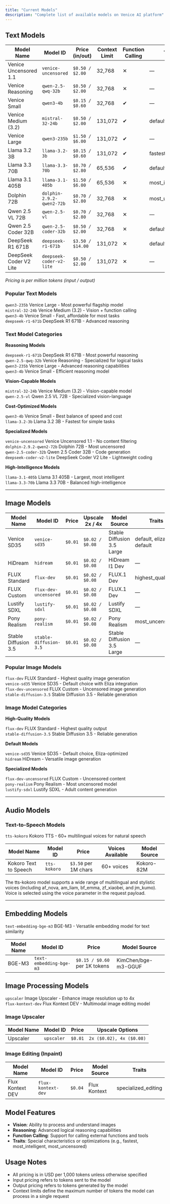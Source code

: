 ```yaml
---
title: "Current Models"
description: "Complete list of available models on Venice AI platform"
---
```


## Text Models

| Model Name | Model ID | Price (in/out) | Context Limit | Function Calling | Traits |
|------------|----------|----------------|---------------|------------------|--------|
| Venice Uncensored 1.1 | `venice-uncensored` | `$0.50 / $2.00` | 32,768 | ✕ | — |
| Venice Reasoning | `qwen-2.5-qwq-32b` | `$0.50 / $2.00` | 32,768 | ✕ | — |
| Venice Small | `qwen3-4b` | `$0.15 / $0.60` | 32,768 | ✔ | — |
| Venice Medium (3.2) | `mistral-32-24b` | `$0.50 / $2.00` | 131,072 | ✔ | default_vision |
| Venice Large | `qwen3-235b` | `$1.50 / $6.00` | 131,072 | ✔ | — |
| Llama 3.2 3B | `llama-3.2-3b` | `$0.15 / $0.60` | 131,072 | ✔ | fastest |
| Llama 3.3 70B | `llama-3.3-70b` | `$0.70 / $2.80` | 65,536 | ✔ | default |
| Llama 3.1 405B | `llama-3.1-405b` | `$1.50 / $6.00` | 65,536 | ✕ | most_intelligent |
| Dolphin 72B | `dolphin-2.9.2-qwen2-72b` | `$0.70 / $2.80` | 32,768 | ✕ | most_uncensored |
| Qwen 2.5 VL 72B | `qwen-2.5-vl` | `$0.70 / $2.80` | 32,768 | ✕ | — |
| Qwen 2.5 Coder 32B | `qwen-2.5-coder-32b` | `$0.50 / $2.00` | 32,768 | ✕ | default_code |
| DeepSeek R1 671B | `deepseek-r1-671b` | `$3.50 / $14.00` | 131,072 | ✕ | default_reasoning |
| DeepSeek Coder V2 Lite | `deepseek-coder-v2-lite` | `$0.50 / $2.00` | 131,072 | ✕ | — |

*Pricing is per million tokens (input / output)*

### Popular Text Models
`qwen3-235b` Venice Large - Most powerful flagship model  
`mistral-32-24b` Venice Medium (3.2) - Vision + function calling  
`qwen3-4b` Venice Small - Fast, affordable for most tasks  
`deepseek-r1-671b` DeepSeek R1 671B - Advanced reasoning  

### Text Model Categories

**Reasoning Models**

`deepseek-r1-671b` DeepSeek R1 671B - Most powerful reasoning  
`qwen-2.5-qwq-32b` Venice Reasoning - Specialized for logical tasks  
`qwen3-235b` Venice Large - Advanced reasoning capabilities  
`qwen3-4b` Venice Small - Efficient reasoning model

**Vision-Capable Models**

`mistral-32-24b` Venice Medium (3.2) - Vision-capable model  
`qwen-2.5-vl` Qwen 2.5 VL 72B - Specialized vision-language

**Cost-Optimized Models**

`qwen3-4b` Venice Small - Best balance of speed and cost  
`llama-3.2-3b` Llama 3.2 3B - Fastest for simple tasks

**Specialized Models**

`venice-uncensored` Venice Uncensored 1.1 - No content filtering  
`dolphin-2.9.2-qwen2-72b` Dolphin 72B - Most uncensored  
`qwen-2.5-coder-32b` Qwen 2.5 Coder 32B - Code generation  
`deepseek-coder-v2-lite` DeepSeek Coder V2 Lite - Lightweight coding

**High-Intelligence Models**

`llama-3.1-405b` Llama 3.1 405B - Largest, most intelligent  
`llama-3.3-70b` Llama 3.3 70B - Balanced high-intelligence

---

## Image Models

| Model Name | Model ID | Price | Upscale 2x / 4x | Model Source | Traits |
|------------|----------|-------|------------------|--------------|--------|
| Venice SD35 | `venice-sd35` | `$0.01` | `$0.02 / $0.08` | Stable Diffusion 3.5 Large | default, eliza-default |
| HiDream | `hidream` | `$0.01` | `$0.02 / $0.08` | HiDream I1 Dev | — |
| FLUX Standard | `flux-dev` | `$0.01` | `$0.02 / $0.08` | FLUX.1 Dev | highest_quality |
| FLUX Custom | `flux-dev-uncensored` | `$0.01` | `$0.02 / $0.08` | FLUX.1 Dev | — |
| Lustify SDXL | `lustify-sdxl` | `$0.01` | `$0.02 / $0.08` | Lustify SDXL | — |
| Pony Realism | `pony-realism` | `$0.01` | `$0.02 / $0.08` | Pony Realism | most_uncensored |
| Stable Diffusion 3.5 | `stable-diffusion-3.5` | `$0.01` | `$0.02 / $0.08` | Stable Diffusion 3.5 Large | — |

### Popular Image Models
`flux-dev` FLUX Standard - Highest quality image generation  
`venice-sd35` Venice SD35 - Default choice with Eliza integration  
`flux-dev-uncensored` FLUX Custom - Uncensored image generation  
`stable-diffusion-3.5` Stable Diffusion 3.5 - Reliable generation  

### Image Model Categories

**High-Quality Models**

`flux-dev` FLUX Standard - Highest quality output  
`stable-diffusion-3.5` Stable Diffusion 3.5 - Reliable generation

**Default Models**

`venice-sd35` Venice SD35 - Default choice, Eliza-optimized  
`hidream` HiDream - Versatile image generation

**Specialized Models**

`flux-dev-uncensored` FLUX Custom - Uncensored content  
`pony-realism` Pony Realism - Most uncensored model  
`lustify-sdxl` Lustify SDXL - Adult content generation

---

## Audio Models

### Text-to-Speech Models
`tts-kokoro` Kokoro TTS - 60+ multilingual voices for natural speech

| Model Name | Model ID | Price | Voices Available | Model Source |
|------------|----------|-------|------------------|--------------|
| Kokoro Text to Speech | `tts-kokoro` | `$3.50` per 1M chars | 60+ voices | Kokoro-82M |

<Note>
The tts-kokoro model supports a wide range of multilingual and stylistic voices (including af_nova, am_liam, bf_emma, zf_xiaobei, and jm_kumo). Voice is selected using the voice parameter in the request payload.
</Note>

---

## Embedding Models

`text-embedding-bge-m3` BGE-M3 - Versatile embedding model for text similarity

| Model Name | Model ID | Price | Model Source |
|------------|----------|-------|--------------|
| BGE-M3 | `text-embedding-bge-m3` | `$0.15 / $0.60` per 1K tokens | KimChen/bge-m3-GGUF |

## Image Processing Models
`upscaler` Image Upscaler - Enhance image resolution up to 4x  
`flux-kontext-dev` Flux Kontext DEV - Multimodal image editing model

### Image Upscaler
| Model Name | Model ID | Price | Upscale Options |
|------------|----------|-------|-----------------|
| Upscaler | `upscaler` | `$0.01` | `2x ($0.02), 4x ($0.08)` |

### Image Editing (Inpaint)
| Model Name | Model ID | Price | Model Source | Traits |
|------------|----------|-------|--------------|--------|
| Flux Kontext DEV | `flux-kontext-dev` | `$0.04` | Flux Kontext | specialized_editing |


## Model Features

- **Vision**: Ability to process and understand images
- **Reasoning**: Advanced logical reasoning capabilities
- **Function Calling**: Support for calling external functions and tools
- **Traits**: Special characteristics or optimizations (e.g., fastest, most_intelligent, most_uncensored)

## Usage Notes

- All pricing is in USD per 1,000 tokens unless otherwise specified
- Input pricing refers to tokens sent to the model
- Output pricing refers to tokens generated by the model
- Context limits define the maximum number of tokens the model can process in a single request